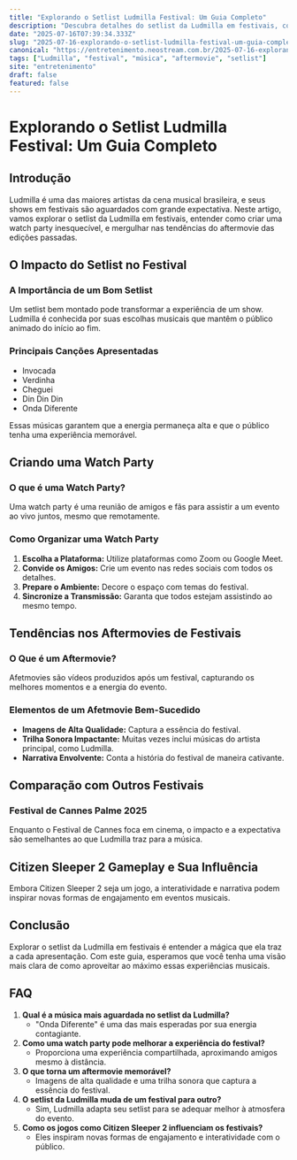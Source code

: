 ```yaml
---
title: "Explorando o Setlist Ludmilla Festival: Um Guia Completo"
description: "Descubra detalhes do setlist da Ludmilla em festivais, como criar uma watch party, e tendências do aftermovie das edições."
date: "2025-07-16T07:39:34.333Z"
slug: "2025-07-16-explorando-o-setlist-ludmilla-festival-um-guia-completo"
canonical: "https://entretenimento.neostream.com.br/2025-07-16-explorando-o-setlist-ludmilla-festival-um-guia-completo"
tags: ["Ludmilla", "festival", "música", "aftermovie", "setlist"]
site: "entretenimento"
draft: false
featured: false
---
```


# Explorando o Setlist Ludmilla Festival: Um Guia Completo

## Introdução
Ludmilla é uma das maiores artistas da cena musical brasileira, e seus shows em festivais são aguardados com grande expectativa. Neste artigo, vamos explorar o setlist da Ludmilla em festivais, entender como criar uma watch party inesquecível, e mergulhar nas tendências do aftermovie das edições passadas.

## O Impacto do Setlist no Festival
### A Importância de um Bom Setlist
Um setlist bem montado pode transformar a experiência de um show. Ludmilla é conhecida por suas escolhas musicais que mantêm o público animado do início ao fim.

### Principais Canções Apresentadas
- Invocada
- Verdinha
- Cheguei
- Din Din Din
- Onda Diferente

Essas músicas garantem que a energia permaneça alta e que o público tenha uma experiência memorável.

## Criando uma Watch Party
### O que é uma Watch Party?
Uma watch party é uma reunião de amigos e fãs para assistir a um evento ao vivo juntos, mesmo que remotamente.

### Como Organizar uma Watch Party
1. **Escolha a Plataforma:** Utilize plataformas como Zoom ou Google Meet.
2. **Convide os Amigos:** Crie um evento nas redes sociais com todos os detalhes.
3. **Prepare o Ambiente:** Decore o espaço com temas do festival.
4. **Sincronize a Transmissão:** Garanta que todos estejam assistindo ao mesmo tempo.

## Tendências nos Aftermovies de Festivais
### O Que é um Aftermovie?
Afetmovies são vídeos produzidos após um festival, capturando os melhores momentos e a energia do evento.

### Elementos de um Afetmovie Bem-Sucedido
- **Imagens de Alta Qualidade:** Captura a essência do festival.
- **Trilha Sonora Impactante:** Muitas vezes inclui músicas do artista principal, como Ludmilla.
- **Narrativa Envolvente:** Conta a história do festival de maneira cativante.

## Comparação com Outros Festivais
### Festival de Cannes Palme 2025
Enquanto o Festival de Cannes foca em cinema, o impacto e a expectativa são semelhantes ao que Ludmilla traz para a música.

## Citizen Sleeper 2 Gameplay e Sua Influência
Embora Citizen Sleeper 2 seja um jogo, a interatividade e narrativa podem inspirar novas formas de engajamento em eventos musicais.

## Conclusão
Explorar o setlist da Ludmilla em festivais é entender a mágica que ela traz a cada apresentação. Com este guia, esperamos que você tenha uma visão mais clara de como aproveitar ao máximo essas experiências musicais.

## FAQ
1. **Qual é a música mais aguardada no setlist da Ludmilla?**
   - "Onda Diferente" é uma das mais esperadas por sua energia contagiante.
2. **Como uma watch party pode melhorar a experiência do festival?**
   - Proporciona uma experiência compartilhada, aproximando amigos mesmo à distância.
3. **O que torna um aftermovie memorável?**
   - Imagens de alta qualidade e uma trilha sonora que captura a essência do festival.
4. **O setlist da Ludmilla muda de um festival para outro?**
   - Sim, Ludmilla adapta seu setlist para se adequar melhor à atmosfera do evento.
5. **Como os jogos como Citizen Sleeper 2 influenciam os festivais?**
   - Eles inspiram novas formas de engajamento e interatividade com o público.